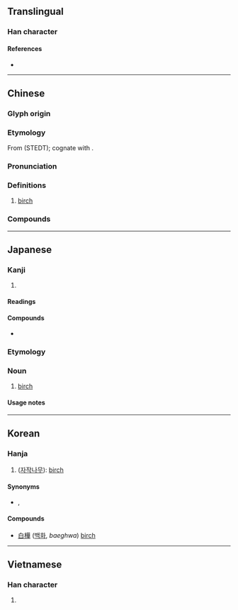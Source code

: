 {{also|桦|椛}}
{{character info}}
==Translingual==

===Han character===
{{Han char|rn=75|rad=木|as=10|sn=14|four=44954|canj=DTMJ|ids=⿰木華}}

====References====
* {{Han ref|kx=0552.010|dkj=15497|dj=0940.060|hdz=21261.010|uh=6A3A|ud=27194|bh=BEEC|bd=48876}}

----

==Chinese==
{{zh-forms|s=桦|alt=華}}

===Glyph origin===
{{Han etym}}

===Etymology===
From {{inh|zh|sit-pro|*grwa||birch}} (STEDT); cognate with {{cog|bo|གྲོ་ག||bark of birch tree}}.

===Pronunciation===
{{zh-pron
|m=huà
|c=waa6,waa4
|mn=ml:hōa/tw:hôa
|mn-t=hua5
|mc=y
|oc=y
|ma=
|cat=n
}}

===Definitions===
{{zh-hanzi}}

# [[birch]]

===Compounds===
{{zh-der|樺木|樺燭|樺皮臉|白樺|樺太}}

{{zh-cat|Trees}}

----

==Japanese==

===Kanji===
{{ja-kanji|grade=|rs=木10}}

# {{rfdef|ja|sort=木10}}

====Readings====
{{ja-readings
|goon=げ
|kanon=か<くわ
|kun=かば-
}}

====Compounds====
* {{ja-r|樺太|^からふと}}

===Etymology===
{{wikipedia|lang=ja}}
{{ja-kanjitab|かば|yomi=k|alt=カバ}}
{{rfe|ja}}

===Noun===
{{ja-noun|かば}}

# [[birch]]

====Usage notes====
{{U:ja:biology|カバ}}

----

==Korean==

===Hanja===
{{ko-hanja|hangeul=[[화]]|eumhun=|rv=hwa|mr=hwa|y=hwa}}

# ([[자작나무]]): [[birch]]

====Synonyms====
* {{l|ko|檀}}, {{l|ko|橽}}

====Compounds====
{{top2}}
* [[白樺]] ([[백화]], ''baeghwa'') [[birch]]
{{mid2}}

{{bottom}}

----

==Vietnamese==

===Han character===
{{vi-readings|reading=hoa|rs=木10}}

# {{rfdef|vi|sort=木10}}